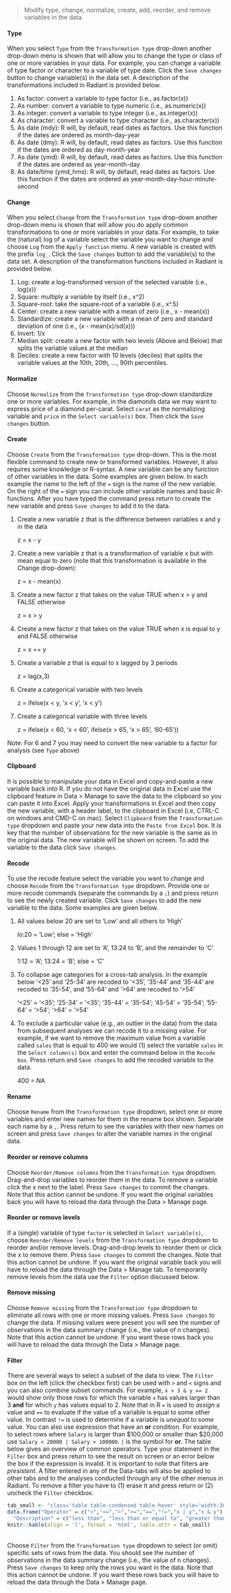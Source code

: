 > Modify type, change, normalize, create, add, reorder, and remove variables in the data.

#### Type

When you select `Type` from the `Transformation type` drop-down another drop-down menu is shown that will allow you to change the type or class of one or more variables in your data. For example, you can change a variable of type factor or character to a variable of type date. Click the `Save changes` button to change variable(s) in the data set. A description of the transformations included in Radiant is provided below.

1. As factor: convert a variable to type factor (i.e., as.factor(x))
2. As number: convert a variable to type numeric (i.e., as.numeric(x))
3. As integer: convert a variable to type integer (i.e., as.integer(x))
4. As character: convert a variable to type character (i.e., as.character(x))
5. As date (mdy): R will, by default, read dates as factors. Use this function if the dates are ordered as month-day-year
6. As date (dmy): R will, by default, read dates as factors. Use this function if the dates are ordered as day-month-year
7. As date (ymd): R will, by default, read dates as factors. Use this function if the dates are ordered as year-month-day
8. As date/time (ymd_hms): R will, by default, read dates as factors. Use this function if the dates are ordered as year-month-day-hour-minute-second

#### Change

When you select `Change` from the `Transformation type` drop-down another drop-down menu is shown that will allow you do apply common transformations to one or more variables in your data. For example, to take the (natural) log of a variable select the variable you want to change and choose `Log` from the `Apply function` menu. A new variable is created with the prefix `log_`. Click the `Save changes` button to add the variable(s) to the data set. A description of the transformation functions included in Radiant is provided below.

1. Log: create a log-transformed version of the selected variable (i.e., log(x))
2. Square: multiply a variable by itself (i.e., x^2)
3. Square-root: take the square-root of a variable (i.e., x^.5)
4. Center: create a new variable with a mean of zero (i.e., x - mean(x))
5. Standardize: create a new variable with a mean of zero and standard deviation of one (i.e., (x - mean(x)/sd(x)))
6. Invert: 1/x
7. Median split: create a new factor with two levels (Above and Below) that splits the variable values at the median
8. Deciles: create a new factor with 10 levels (deciles) that splits the variable values at the 10th, 20th, ..., 90th percentiles.

#### Normalize

Choose `Normalize` from the `Transformation type` drop-down standardize one or more variables. For example, in the diamonds data we may want to express price of a diamond per-carat. Select `carat` as the normalizing variable and `price` in the `Select variable(s)` box. Then click the `Save changes` button.

#### Create

Choose `Create` from the `Transformation type` drop-down. This is the most flexible command to create new or transformed variables. However, it also requires some knowledge or R-syntax. A new variable can be any function of other variables in the data. Some examples are given below. In each example the name to the left of the `=` sign is the name of the new variable. On the right of the `=` sign you can include other variable names and basic R-functions. After you have typed the command press return to create the new variable and press `Save changes` to add it to the data.

1. Create a new variable z that is the difference between variables x and y in the data

	z = x - y

2. Create a new variable z that is a transformation of variable x but with mean equal to zero (note that this transformation is available in the Change drop-down):

	z = x - mean(x)

3. Create a new factor z that takes on the value TRUE when x > y and FALSE otherwise

	z = x > y

4. Create a new factor z that takes on the value TRUE when x is equal to y and FALSE otherwise

	z = x == y

5. Create a variable z that is equal to x lagged by 3 periods

	z = lag(x,3)

6. Create a categorical variable with two levels

	z = ifelse(x < y, 'x < y', 'x < y')

7. Create a categorical variable with three levels

	z = ifelse(x < 60, 'x < 60', ifelse(x > 65, 'x > 65', '60-65'))

Note: For 6 and 7 you may need to convert the new variable to a factor for analysis (see `Type` above)

#### Clipboard

It is possible to manipulate your data in Excel and copy-and-paste a new variable back into R. If you do not have the original data in Excel use the clipboard feature in Data > Manage to save the data to the clipboard so you can paste it into Excel. Apply your transformations in Excel and then copy the new variable, with a header label, to the clipboard in Excel (i.e, CTRL-C on windows and CMD-C on mac). Select `Clipboard` from the `Transformation type` dropdown and paste your new data into the `Paste from Excel` box. It is key that the number of observations for the new variable is the same as in the original data. The new variable will be shown on screen. To add the variable to the data click `Save changes`.

#### Recode

To use the recode feature select the variable you want to change and choose `Recode` from the `Transformation type` dropdown. Provide one or more recode commands (separate the commands by a `;`) and press return to see the newly created variable. Click `Save changes` to add the new variable to the data. Some examples are given below.

1. All values below 20 are set to 'Low' and all others to 'High'

	lo:20 = 'Low'; else = 'High'

2. Values 1 through 12 are set to 'A', 13:24 to 'B', and the remainder to 'C'

	1:12 = 'A'; 13:24 = 'B'; else = 'C'

3.	To collapse age categories for a cross-tab analysis. In the example below '<25' and '25-34' are recoded to '<35', '35-44' and '35-44' are recoded to '35-54', and '55-64' and '>64' are recoded to '>54'

	'<25' = '<35'; '25-34' = '<35'; '35-44' = '35-54'; '45-54' = '35-54'; '55-64' = '>54'; '>64' = '>54'

4. To exclude a particular value (e.g., an outlier in the data) from the data from subsequent analyses we can recode it to a missing value. For example, if we want to remove the maximum value from a variable called `sales` that is equal to 400 we would (1) select the variable `sales` in the `Select column(s)` box and enter the command below in the `Recode box`. Press return and `Save changes` to add the recoded variable to the data.

	400 = NA

#### Rename

Choose `Rename` from the `Transformation type` dropdown, select one or more variables and enter new names for them in the rename box shown. Separate each name by a `,`. Press return to see the variables with their new names on screen and  press `Save changes` to alter the variable names in the original data.

#### Reorder or remove columns

Choose `Reorder/Remove columns` from the `Transformation type` dropdown. Drag-and-drop variables to reorder them in the data. To remove a variable click the x next to the label. Press `Save changes` to commit the changes. Note that this action cannot be undone. If you want the original variables back you will have to reload the data through the Data > Manage page.

#### Reorder or remove levels

If a (single) variable of type `factor` is selected in `Select variable(s)`, choose `Reorder/Remove levels` from the `Transformation type` dropdown to reorder and/or remove levels. Drag-and-drop levels to reorder them or click the x to remove them. Press `Save changes` to commit the changes. Note that this action cannot be undone. If you want the original variable back you will have to reload the data through the Data > Manage tab. To temporarily remove levels from the data use the `Filter` option discussed below.

#### Remove missing

Choose `Remove missing` from the `Transformation type` dropdown to eliminate all rows with one or more missing values. Press `Save changes` to change the data. If missing values were present you will see the number of observations in the data summary change (i.e., the value of _n_ changes). Note that this action cannot be undone. If you want these rows back you will have to reload the data through the Data > Manage page.

#### Filter

 There are several ways to select a subset of the data to view. The `Filter` box on the left (click the checkbox first) can be used with `>` and `<` signs and you can also combine subset commands. For example, `x > 3 & y == 2` would show only those rows for which the variable `x` has values larger than 3 **and** for which `y` has values equal to 2. Note that in R `=` is used to _assign_ a value and `==` to evaluate if the value of a variable is equal to some other value. In contrast `!=` is used to determine if a variable is _unequal_ to some value. You can also use expression that have an **or** condition. For example, to select rows where `Salary` is larger than $100,000 or smaller than $20,000 use `Salary < 20000 | Salary > 100000`. `|` is the symbol for **or**. The table below gives an overview of common operators. Type your statement in the `Filter`  box and press return to see the result on screen or an error below the box if the expression is invalid. It is important to note that filters are _presistent_. A filter entered in any of the Data-tabs will also be applied to other tabs and to the analyses conducted through any of the other menus in Radiant. To remove a filter you have to (1) erase it and press return or (2) uncheck the `Filter` checkbox.

```r
tab_small <- "class='table table-condensed table-hover' style='width:30%;'"
data.frame("Operator" = c("<","<=",">",">=","==","!=","x | y","x & y"),
  "Description" = c("less than", "less than or equal to", "greater than", "greater than or equal to", "exactly equal to", "not equal to", "x OR y", "x AND y")) %>%
knitr::kable(align = 'l', format = 'html', table.attr = tab_small)
```

</br>Choose `Filter` from the `Transformation type` dropdown to select (or omit) specific sets of rows from the data. You should see the number of observations in the data summary change (i.e., the value of n changes). Press `Save changes` to keep only the rows you want in the data. Note that this action cannot be undone. If you want these rows back you will have to reload the data through the Data > Manage page.
